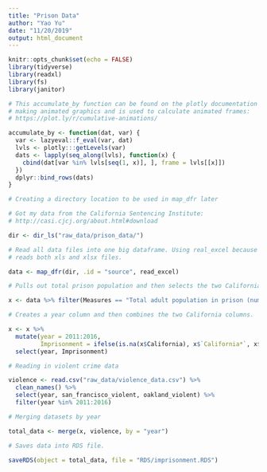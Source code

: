 ```yaml
---
title: "Prison Data"
author: "Yao Yu"
date: "11/20/2019"
output: html_document
---
```


```r
knitr::opts_chunk$set(echo = FALSE)
library(tidyverse)
library(readxl)
library(fs)
library(janitor)
```

```r

# This accumulate_by function can be found on the plotly documentation page for
# making animated graphics and is used to calculate animated frames:
# https://plot.ly/r/cumulative-animations/

accumulate_by <- function(dat, var) {
  var <- lazyeval::f_eval(var, dat)
  lvls <- plotly:::getLevels(var)
  dats <- lapply(seq_along(lvls), function(x) {
    cbind(dat[var %in% lvls[seq(1, x)], ], frame = lvls[[x]])
  })
  dplyr::bind_rows(dats)
}
```

```r

# Creating a directory location to be used in map_dfr later

# Got my data from the California Sentencing Institute:
# http://casi.cjcj.org/about.html#download

dir <- dir_ls("raw_data/prison_data/")

# Read all data files into one big dataframe. Using real_excel because that
# reads both xls and xlsx files.

data <- map_dfr(dir, .id = "source", read_excel)

# Pulls out total prison population and then selects the two California columns.

x <- data %>% filter(Measures == "Total adult population in prison (number) as of December 31") %>% select(source, Measures, California, `California*`)

# Creates a year column and then combines the two California columns.

x <- x %>%
  mutate(year = 2011:2016,
         Imprisonment = ifelse(is.na(x$California), x$`California*`, x$California)) %>%
  select(year, Imprisonment)
```

```r

# Reading in violent crime data

violence <- read.csv("raw_data/violence_data.csv") %>%
  clean_names() %>%
  select(year, san_francisco_violent, oakland_violent) %>%
  filter(year %in% 2011:2016)

# Merging datasets by year

total_data <- merge(x, violence, by = "year")

# Saves data into RDS file.

saveRDS(object = total_data, file = "RDS/imprisonment.RDS")
```

